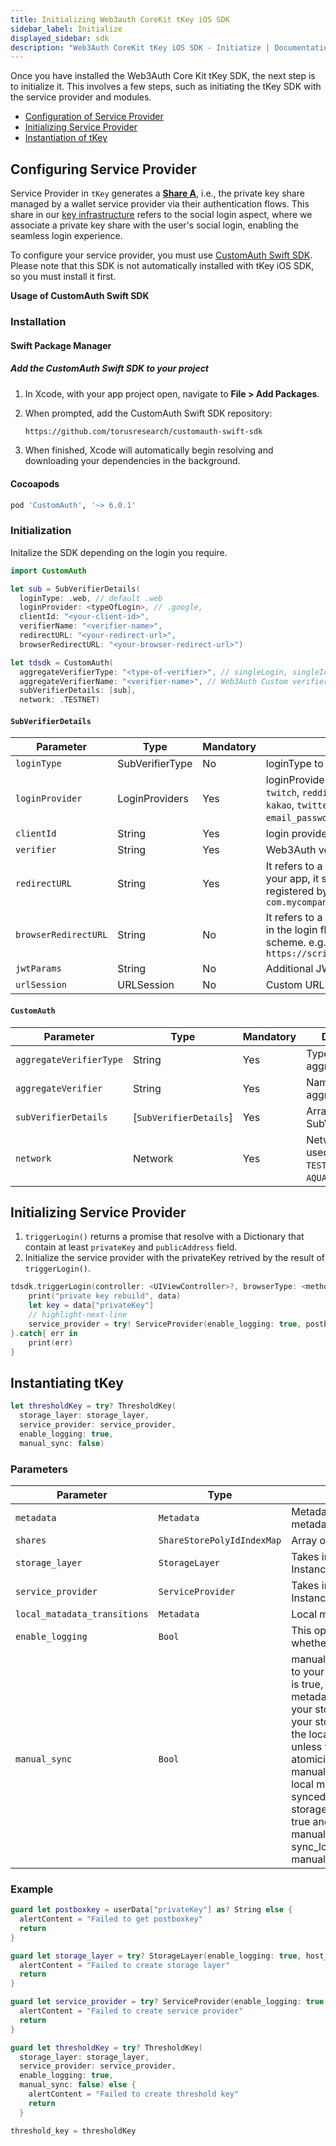 ```yaml
---
title: Initializing Web3auth CoreKit tKey iOS SDK
sidebar_label: Initialize
displayed_sidebar: sdk
description: "Web3Auth CoreKit tKey iOS SDK - Initiatize | Documentation - Web3Auth"
---
```


Once you have installed the Web3Auth Core Kit tKey SDK, the next step is to initialize it. This involves a few steps, such as initiating the tKey SDK
with the service provider and modules.

- [Configuration of Service Provider](#configuring-service-provider)
- [Initializing Service Provider](#initializing-service-provider)
- [Instantiation of tKey](#instantiating-tkey)

## Configuring Service Provider

Service Provider in `tKey` generates a [**Share A**](/sdk/core-kit/tkey), i.e., the private key share managed by a wallet service provider via their
authentication flows. This share in our [key infrastructure](/infrastructure/key-management/) refers to the social login aspect, where we associate a
private key share with the user's social login, enabling the seamless login experience.

To configure your service provider, you must use [CustomAuth Swift SDK](https://github.com/torusresearch/customauth-swift-sdk). Please note that this
SDK is not automatically installed with tKey iOS SDK, so you must install it first.

**Usage of CustomAuth Swift SDK**

### Installation

#### Swift Package Manager

##### Add the CustomAuth Swift SDK to your project

1. In Xcode, with your app project open, navigate to **File > Add Packages**.

1. When prompted, add the CustomAuth Swift SDK repository:

   ```sh
   https://github.com/torusresearch/customauth-swift-sdk
   ```

1. When finished, Xcode will automatically begin resolving and downloading your dependencies in the background.

#### Cocoapods

```sh
pod 'CustomAuth', '~> 6.0.1'
```

### Initialization

Initalize the SDK depending on the login you require.

```swift
import CustomAuth

let sub = SubVerifierDetails(
  loginType: .web, // default .web
  loginProvider: <typeOfLogin>, // .google,
  clientId: "<your-client-id>",
  verifierName: "<verifier-name>",
  redirectURL: "<your-redirect-url>",
  browserRedirectURL: "<your-browser-redirect-url>")

let tdsdk = CustomAuth(
  aggregateVerifierType: "<type-of-verifier>", // singleLogin, singleIdVerifier supported
  aggregateVerifierName: "<verifier-name>", // Web3Auth Custom verifier name
  subVerifierDetails: [sub],
  network: .TESTNET)
```

#### `SubVerifierDetails`

| Parameter            | Type            | Mandatory | Description                                                                                                                                                                                  |
| -------------------- | --------------- | --------- | -------------------------------------------------------------------------------------------------------------------------------------------------------------------------------------------- |
| `loginType`          | SubVerifierType | No        | loginType to be used. [ `web`: default, `installed`]                                                                                                                                         |
| `loginProvider`      | LoginProviders  | Yes       | loginProvider to be used. [ `google`, `facebook`, `twitch`, `reddit`, `discord`, `apple`, `github`, `linkedin`, `kakao`, `twitter`, `weibo`, `line`, `wechat`, `email_password`, and `jwt` ] |
| `clientId`           | String          | Yes       | login provider's client Id.                                                                                                                                                                  |
| `verifier`           | String          | Yes       | Web3Auth verifier name                                                                                                                                                                       |
| `redirectURL`        | String          | Yes       | It refers to a url for the login flow to redirect into your app, it should have a scheme that is registered by your app, for example `com.mycompany.myapp://redirect`                        |
| `browserRedirectURL` | String          | No        | It refers to a page that the browser should use in the login flow, it should have a http or https scheme. e.g. `https://scripts.toruswallet.io/redirect.html`                                |
| `jwtParams`          | String          | No        | Additional JWT parameters to be passed.                                                                                                                                                      |
| `urlSession`         | URLSession      | No        | Custom URLSession to be used.                                                                                                                                                                |

#### `CustomAuth`

| Parameter               | Type                   | Mandatory | Description                                                 |
| ----------------------- | ---------------------- | --------- | ----------------------------------------------------------- |
| `aggregateVerifierType` | String                 | Yes       | Type of the aggregate verifier.                             |
| `aggregateVerifier`     | String                 | Yes       | Name of the aggregate verifier.                             |
| `subVerifierDetails`    | [`SubVerifierDetails`] | Yes       | Array of SubVerifierDetails.                                |
| `network`               | Network                | Yes       | Network to be used. [ `MAINNET`, `TESTNET`, `CYAN`, `AQUA`] |

## Initializing Service Provider

1. `triggerLogin()` returns a promise that resolve with a Dictionary that contain at least `privateKey` and `publicAddress` field.
2. Initialize the service provider with the privateKey retrived by the result of `triggerLogin()`.

```swift
tdsdk.triggerLogin(controller: <UIViewController>?, browserType: <method-of-opening-browser>, modalPresentationStyle: <style-of-modal>).done{ data in
    print("private key rebuild", data)
    let key = data["privateKey"]
    // highlight-next-line
    service_provider = try! ServiceProvider(enable_logging: true, postbox_key: key)
}.catch{ err in
    print(err)
}
```

## Instantiating tKey

```swift
let thresholdKey = try? ThresholdKey(
  storage_layer: storage_layer,
  service_provider: service_provider,
  enable_logging: true,
  manual_sync: false)
```

### Parameters

| Parameter                    | Type                       | Description                                                                                                                                                                                                                                                                                                                                                                                                                                                                                                                    | Mandatory |
| ---------------------------- | -------------------------- | ------------------------------------------------------------------------------------------------------------------------------------------------------------------------------------------------------------------------------------------------------------------------------------------------------------------------------------------------------------------------------------------------------------------------------------------------------------------------------------------------------------------------------ | --------- |
| `metadata`                   | `Metadata`                 | Metadata object containing the metadata details of tKey.                                                                                                                                                                                                                                                                                                                                                                                                                                                                       | No        |
| `shares`                     | `ShareStorePolyIdIndexMap` | Array of ShareStore with PolyId.                                                                                                                                                                                                                                                                                                                                                                                                                                                                                               | No        |
| `storage_layer`              | `StorageLayer`             | Takes in the Storage Provider Instance                                                                                                                                                                                                                                                                                                                                                                                                                                                                                         | No        |
| `service_provider`           | `ServiceProvider`          | Takes in the Service Provider Instance                                                                                                                                                                                                                                                                                                                                                                                                                                                                                         | No        |
| `local_matadata_transitions` | `Metadata`                 | Local metadata transitions                                                                                                                                                                                                                                                                                                                                                                                                                                                                                                     | No        |
| `enable_logging`             | `Bool`                     | This option is used to specify whether to enable logging or not.                                                                                                                                                                                                                                                                                                                                                                                                                                                               | No        |
| `manual_sync`                | `Bool`                     | manual sync provides atomicity to your tkey share. If manual_sync is true, you should sync your local metadata transitions manually to your storage_layer, which means your storage layer doesn’t know the local changes of your tkey unless you manually sync, gives atomicity. Otherwise, If manual_sync is false, then your local metadata changes will be synced automatically to your storage layer. If manual_sync = true and want to synchronize manually, you need to call sync_local_metadata_transitions() manually. | No        |

### Example

```swift
guard let postboxkey = userData["privateKey"] as? String else {
  alertContent = "Failed to get postboxkey"
  return
}

guard let storage_layer = try? StorageLayer(enable_logging: true, host_url: "https://metadata.tor.us", server_time_offset: 2) else {
  alertContent = "Failed to create storage layer"
  return
}

guard let service_provider = try? ServiceProvider(enable_logging: true, postbox_key: postboxkey) else {
  alertContent = "Failed to create service provider"
  return
}

guard let thresholdKey = try? ThresholdKey(
  storage_layer: storage_layer,
  service_provider: service_provider,
  enable_logging: true,
  manual_sync: false) else {
    alertContent = "Failed to create threshold key"
    return
  }

threshold_key = thresholdKey
```
